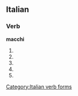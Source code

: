 ==Italian==

===Verb===
'''macchi'''

# {{conjugation of|macchiare||2|s|pres|ind|lang=it}}
# {{conjugation of|macchiare||1|s|pres|sub|lang=it}}
# {{conjugation of|macchiare||2|s|pres|sub|lang=it}}
# {{conjugation of|macchiare||3|s|pres|sub|lang=it}}
# {{conjugation of|macchiare||3|s|imp|lang=it}}

[[Category:Italian verb forms]]